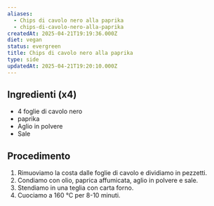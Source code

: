 ```yaml
---
aliases:
  - Chips di cavolo nero alla paprika
  - chips-di-cavolo-nero-alla-paprika
createdAt: 2025-04-21T19:19:36.000Z
diet: vegan
status: evergreen
title: Chips di cavolo nero alla paprika
type: side
updatedAt: 2025-04-21T19:20:10.000Z
---
```

## Ingredienti (x4)

- 4 foglie di cavolo nero
- paprika
- Aglio in polvere
- Sale

## Procedimento

1. Rimuoviamo la costa dalle foglie di cavolo e dividiamo in pezzetti.
2. Condiamo con olio, paprica affumicata, aglio in polvere e sale.
3. Stendiamo in una teglia con carta forno.
4. Cuociamo a 160 °C per 8-10 minuti.
